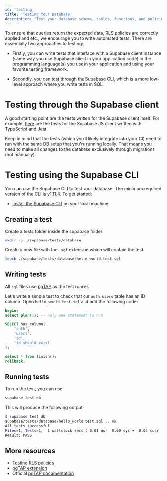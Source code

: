 ```yaml
---
id: 'testing'
title: 'Testing Your Database'
description: 'Test your database schema, tables, functions, and policies.'
---
```


To ensure that queries return the expected data, RLS policies are correctly applied and etc., we encourage you to write automated tests. There are essentially two approaches to testing:

- Firstly, you can write tests that interface with a Supabase client instance (same way you use Supabase client in your application code) in the programming language(s) you use in your application and using your favorite testing framework.

- Secondly, you can test through the Supabase CLI, which is a more low-level approach where you write tests in SQL.

# Testing through the Supabase client

A good starting point are the tests written for the Supabase client itself. For example, [here](https://github.com/supabase/supabase/tree/master/tests) are the tests for the Supabase JS client written with TypeScript and Jest.

Keep in mind that the tests (which you'll likely integrate into your CI) need to run with the same DB setup that you're running locally. That means you need to make all changes to the database exclusively through migrations (not manually).

# Testing using the Supabase CLI

You can use the Supabase CLI to test your database. The minimum required version of the CLI is [v1.11.4](https://github.com/supabase/cli/releases). To get started:

- [Install the Supabase CLI](/docs/guides/cli) on your local machine

## Creating a test

Create a tests folder inside the supabase folder:

```bash
mkdir -p ./supabase/tests/database
```

Create a new file with the `.sql` extension which will contain the test.

```bash
touch ./supabase/tests/database/hello_world.test.sql
```

## Writing tests

All `sql` files use [pgTAP](/docs/guides/database/extensions/pgtap) as the test runner.

Let's write a simple test to check that our `auth.users` table has an ID column. Open `hello_world.test.sql` and add the following code:

```sql
begin;
select plan(1); -- only one statement to run

SELECT has_column(
    'auth',
    'users',
    'id',
    'id should exist'
);

select * from finish();
rollback;
```

## Running tests

To run the test, you can use:

```bash
supabase test db
```

This will produce the following output:

```bash
$ supabase test db
supabase/tests/database/hello_world.test.sql .. ok
All tests successful.
Files=1, Tests=1,  1 wallclock secs ( 0.01 usr  0.00 sys +  0.04 cusr  0.02 csys =  0.07 CPU)
Result: PASS
```

## More resources

- [Testing RLS policies](/docs/guides/database/extensions/pgtap#testing-rls-policies)
- [pgTAP extension](/docs/guides/database/extensions/pgtap)
- Official [pgTAP documentation](https://pgtap.org/)
